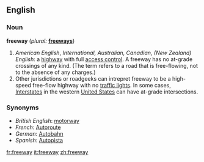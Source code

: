 ==English==

===Noun===
'''freeway'''  (''plural:'' '''[[freeways]]''')
# ''American English'', ''International, Australian, Canadian, (New Zealand) English'': a [[highway]] with full [[access control]].  A freeway has no at-grade crossings of any kind. (The term refers to a road that is free-flowing, not to the absence of any charges.)
# Other jurisdictions or roadgeeks can intrepret freeway to be a high-speed free-flow highway with no [[traffic light]]s.  In some cases, [[Interstate]]s in the western [[United States]] can have at-grade intersections.

===Synonyms===
*''British English'': [[motorway]]
*''French'': [[Autoroute]]
*''German'': [[Autobahn]]
*''Spanish'': [[Autopista]]

[[fr:freeway]]
[[it:freeway]]
[[zh:freeway]]